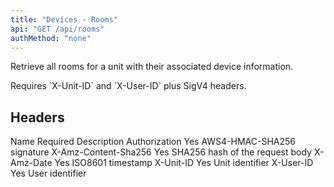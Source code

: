 ```yaml
---
title: "Devices - Rooms"
api: "GET /api/rooms"
authMethod: "none"
---
```


Retrieve all rooms for a unit with their associated device information.

<Note>
  Requires `X-Unit-ID` and `X-User-ID` plus SigV4 headers.
</Note>

## Headers

<Table>
  <Table.Head>
    <Table.Row>
      <Table.Header>Name</Table.Header>
      <Table.Header>Required</Table.Header>
      <Table.Header>Description</Table.Header>
    </Table.Row>
  </Table.Head>
  <Table.Body>
    <Table.Row>
      <Table.Cell>Authorization</Table.Cell>
      <Table.Cell>Yes</TableCell>
      <Table.Cell>AWS4-HMAC-SHA256 signature</Table.Cell>
    </Table.Row>
    <Table.Row>
      <Table.Cell>X-Amz-Content-Sha256</Table.Cell>
      <Table.Cell>Yes</TableCell>
      <Table.Cell>SHA256 hash of the request body</TableCell>
    </Table.Row>
    <Table.Row>
      <Table.Cell>X-Amz-Date</Table.Cell>
      <Table.Cell>Yes</TableCell>
      <Table.Cell>ISO8601 timestamp</TableCell>
    </Table.Row>
    <Table.Row>
      <Table.Cell>X-Unit-ID</Table.Cell>
      <Table.Cell>Yes</TableCell>
      <Table.Cell>Unit identifier</TableCell>
    </Table.Row>
    <Table.Row>
      <Table.Cell>X-User-ID</TableCell>
      <Table.Cell>Yes</TableCell>
      <Table.Cell>User identifier</TableCell>
    </Table.Row>
  </Table.Body>
</Table>


